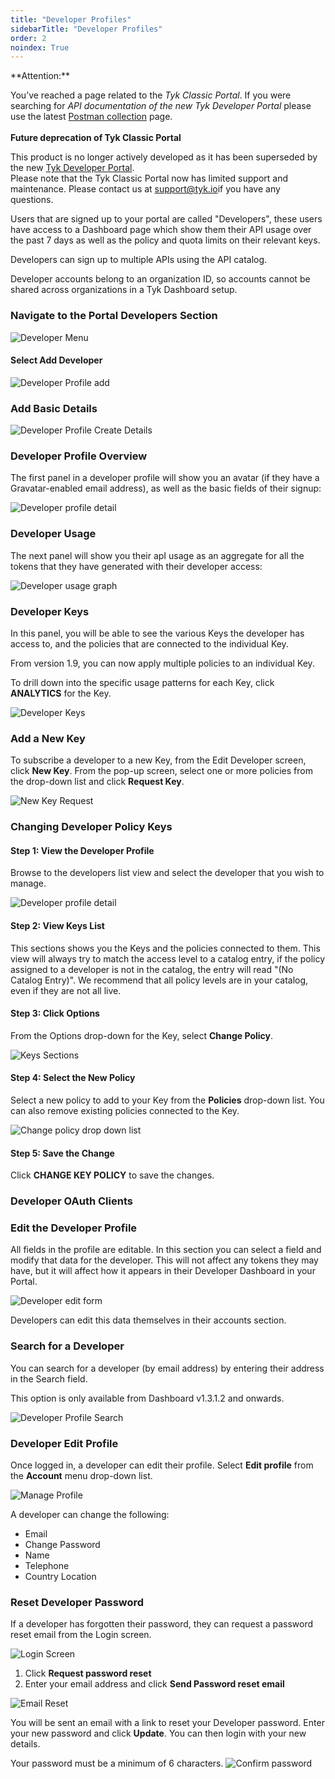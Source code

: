 ```yaml
---
title: "Developer Profiles"
sidebarTitle: "Developer Profiles"
order: 2
noindex: True
---
```



<Warning>
**Attention:**

You’ve reached a page related to the *Tyk Classic Portal*. If you were searching for *API documentation of the new Tyk
Developer Portal* please use the latest
[Postman collection](/5.7/product-stack/tyk-enterprise-developer-portal/api-documentation/tyk-edp-api) page.
<br />
<br />
**Future deprecation of Tyk Classic Portal**

This product is no longer actively developed as it
has been superseded by the new [Tyk Developer Portal](/5.7/portal/overview).
<br />
Please note that the Tyk Classic Portal now has limited support and maintenance. Please contact us at
[support@tyk.io](<mailto:support@tyk.io?subject=Tyk classic developer portal>)if you have any questions.
</Warning>


Users that are signed up to your portal are called "Developers", these users have access to a Dashboard page which show them their API usage over the past 7 days as well as the policy and quota limits on their relevant keys.

Developers can sign up to multiple APIs using the API catalog.

Developer accounts belong to an organization ID, so accounts cannot be shared across organizations in a Tyk Dashboard setup.

### Navigate to the Portal Developers Section

<img src="/img/2.10/developers_menu.png" alt="Developer Menu" />

#### Select Add Developer

<img src="/img/2.10/add_developer.png" alt="Developer Profile add" />

### Add Basic Details

<img src="/img/2.10/add_developer_details.png" alt="Developer Profile Create Details" />

### Developer Profile Overview

The first panel in a developer profile will show you an avatar (if they have a Gravatar-enabled email address), as well as the basic fields of their signup:

<img src="/img/2.10/developer_details.png" alt="Developer profile detail" />

### Developer Usage

The next panel will show you their apI usage as an aggregate for all the tokens that they have generated with their developer access:

<img src="/img/2.10/developer_graph.png" alt="Developer usage graph" />

### Developer Keys

In this panel, you will be able to see the various Keys the developer has access to, and the policies that are connected to the individual Key.


<Note>
From version 1.9, you can now apply multiple policies to an individual Key.
</Note>


To drill down into the specific usage patterns for each Key, click **ANALYTICS** for the Key.

<img src="/img/2.10/developer_keys.png" alt="Developer Keys" />

### Add a New Key

To subscribe a developer to a new Key, from the Edit Developer screen, click **New Key**. From the pop-up screen, select one or more policies from the drop-down list and click **Request Key**.

 <img src="/img/2.10/developer_new_key.png" alt="New Key Request" />

### Changing Developer Policy Keys

#### Step 1: View the Developer Profile

Browse to the developers list view and select the developer that you wish to manage.

<img src="/img/2.10/developer_details.png" alt="Developer profile detail" />

#### Step 2: View Keys List

This sections shows you the Keys and the policies connected to them. This view will always try to match the access level to a catalog entry, if the policy assigned to a developer is not in the catalog, the entry will read "(No Catalog Entry)". We recommend that all policy levels are in your catalog, even if they are not all live.

#### Step 3: Click Options

From the Options drop-down for the Key, select **Change Policy**.

<img src="/img/2.10/developer_keys.png" alt="Keys Sections" />

#### Step 4: Select the New Policy

Select a new policy to add to your Key from the **Policies** drop-down list. You can also remove existing policies connected to the Key.

<img src="/img/2.10/developer_new_key.png" alt="Change policy drop down list" />

#### Step 5: Save the Change

Click **CHANGE KEY POLICY** to save the changes.

### Developer OAuth Clients


### Edit the Developer Profile

All fields in the profile are editable. In this section you can select a field and modify that data for the developer. This will not affect any tokens they may have, but it will affect how it appears in their Developer Dashboard in your Portal.

<img src="/img/2.10/edit_developer_details.png" alt="Developer edit form" />

Developers can edit this data themselves in their accounts section.

### Search for a Developer

You can search for a developer (by email address) by entering their address in the Search field.

This option is only available from Dashboard v1.3.1.2 and onwards.

<img src="/img/2.10/search_developers.png" alt="Developer Profile Search" />

### Developer Edit Profile

Once logged in, a developer can edit their profile. Select **Edit profile** from the **Account** menu drop-down list.

<img src="/img/dashboard/portal-management/developer_manage_profile.png" alt="Manage Profile" />

A developer can change the following:
* Email
* Change Password
* Name
* Telephone
* Country Location

### Reset Developer Password

If a developer has forgotten their password, they can request a password reset email from the Login screen.

<img src="/img/dashboard/portal-management/login_screen.png" alt="Login Screen" />

1. Click **Request password reset**
2. Enter your email address and click **Send Password reset email**

<img src="/img/dashboard/portal-management/email_password_request.png" alt="Email Reset" />

You will be sent an email with a link to reset your Developer password. Enter your new password and click **Update**. You can then login with your new details.


<Note>
Your password must be a minimum of 6 characters.
</Note>


<img src="/img/dashboard/portal-management/password_confirmation.png" alt="Confirm password" />





 [1]: /img/dashboard/portal-management/developer_menu_2.5.png
 [2]: /img/dashboard/portal-management/add_developer_2.5.png
 [3]: /img/dashboard/portal-management/developer_details_2.5.png
 [4]: /img/dashboard/portal-management/developer_overview_2.5.png
 [5]: /img/dashboard/portal-management/developer_usage_2.5.png
 [6]: /img/dashboard/portal-management/developer_subs_2.5.png
 [7]: /img/dashboard/portal-management/developer_edit_2.5.png
 [8]: /img/dashboard/portal-management/developer_search_2.5.png
 [13]: /img/dashboard/portal-management/developer_edit_2.5.png
 [14]: /img/dashboard/portal-management/keys_dev_profile.png
 [15]: /img/dashboard/portal-management/change_key_policy.png
 [16]: /img/dashboard/portal-management/new_key_request.png 


